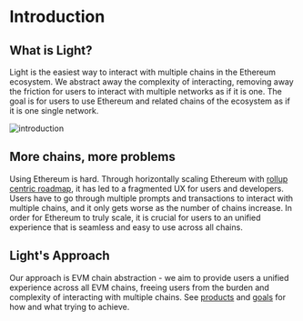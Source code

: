 # Introduction

## What is Light?

Light is the easiest way to interact with multiple chains in the Ethereum ecosystem.
We abstract away the complexity of interacting, removing away the friction for users to interact with multiple networks as if it is one.
The goal is for users to use Ethereum and related chains of the ecosystem as if it is one single network.

![introduction](/introduction.png)

## More chains, more problems

Using Ethereum is hard. Through horizontally scaling Ethereum with [rollup centric roadmap](https://ethereum-magicians.org/t/a-rollup-centric-ethereum-roadmap/4698), it has led to a fragmented UX for users and developers.
Users have to go through multiple prompts and transactions to interact with multiple chains, and it only gets worse as the number of chains increase.
In order for Ethereum to truly scale, it is crucial for users to an unified experience that is seamless and easy to use across all chains.

## Light's Approach

Our approach is EVM chain abstraction - we aim to provide users a unified experience across all EVM chains, freeing users from the burden and complexity of interacting with multiple chains.
See [products](/introduction/products) and [goals](/goals) for how and what trying to achieve.
